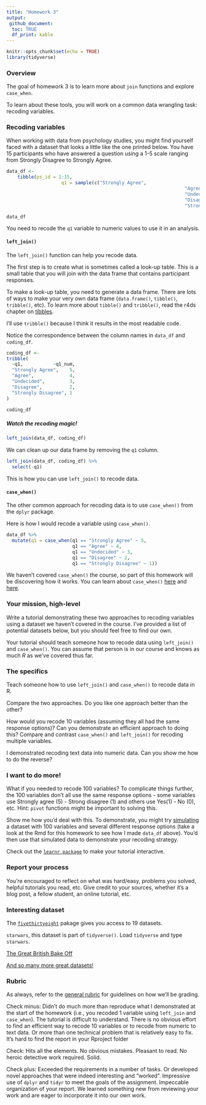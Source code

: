 ```yaml
---
title: "Homework 3"
output: 
 github_document:
  toc: TRUE
  df_print: kable
---
```


```r
knitr::opts_chunk$set(echo = TRUE)
library(tidyverse)
```

### Overview

The goal of homework 3 is to learn more about `join` functions and explore `case_when`.

To learn about these tools, you will work on a common data wrangling task: recoding variables.

### Recoding variables

When working with data from psychology studies, you might find yourself faced with a dataset that looks a little like the one printed below. You have 15 participants who have answered a question using a 1-5 scale ranging from Strongly Disagree to Strongly Agree.

```r
data_df <- 
	tibble(ps_id = 1:15, 
					q1 = sample(c("Strongly Agree", 
																 "Agree",
																 "Undecided",
																 "Disagree",
																 "Strongly Disagree"), 1, size = 15))
```

```r
data_df
```

You need to recode the `q1` variable to numeric values to use it in an analysis.

#### `left_join()`

The `left_join()` function can help you recode data.  

The first step is to create what is sometimes called a look-up table. This is a small table that you will join with the data frame that contains participant responses. 

To make a look-up table, you need to generate a data frame. There are lots of ways to make your very own data frame (`data.frame()`, `tibble()`, `tribble()`, etc). To learn more about `tibble()` and `tribble()`, read the r4ds chapter on [tibbles](https://r4ds.had.co.nz/tibbles.html).

I'll use `tribble()` because I think it results in the most readable code. 

Notice the correspondence between the column names in `data_df` and `coding_df`.


```r
coding_df <- 
tribble(
  ~q1,           ~q1_num,
  "Strongly Agree",    5,
  "Agree",             4,
  "Undecided",         3,
  "Disagree",          2,
  "Strongly Disagree", 1
)

coding_df
```
##### Watch the recoding magic!

```r
left_join(data_df, coding_df)
```

We can clean up our data frame by removing the `q1` column. 

```r
left_join(data_df, coding_df) %>% 
  select(-q1)
```

This is how you can use `left_join()` to recode data. 

#### `case_when()`

The other common approach for recoding data is to use `case_when()` from the `dplyr` package.


Here is how I would recode a variable using `case_when()`.

```r
data_df %>% 
  mutate(q1 = case_when(q1 == "Strongly Agree" ~ 5, 
                        q1 == "Agree" ~ 4, 
                        q1 == "Undecided" ~ 3,
                        q1 == "Disagree" ~ 2,
                        q1 == "Strongly Disagree" ~ 1))
```

We haven't covered `case_when()` the course, so part of this homework will be discovering how it works.  You can learn about `case_when()` [here](https://dplyr.tidyverse.org/reference/case_when.html) and [here](https://rafalab.github.io/dsbook/tidyverse.html#tidyverse-conditionals).

### Your mission, high-level

Write a tutorial demonstrating these two approaches to recoding variables using a dataset we haven't covered in the course. I've provided a list of potential datasets below, but you should feel free to find our own.

Your tutorial should teach someone how to recode data using `left_join()` and `case_when()`. You can assume that person is in our course and knows as much *R* as we've covered thus far.

### The specifics

Teach someone how to use `left_join()` and `case_when()` to recode data in R. 

Compare the two approaches. Do you like one approach better than the other? 

How would you recode 10 variables (assuming they all had the same response options)? Can you demonstrate an efficient approach to doing this? Compare and contrast `case_when()` and `left_join()` for recoding multiple variables.

I demonstrated recoding text data into numeric data. Can you show me how to do the reverse?

### I want to do more!

What if you needed to recode 100 variables? To complicate things further, the 100 variables don't all use the same response options - some variables use Strongly agree (5) - Strong disagree (1) and others use Yes(1) - No (0), etc. Hint: `pivot` functions might be important to solving this. 

Show me how you'd deal with this. To demonstrate, you might try [simulating](https://r-vogg-blog.netlify.app/posts/2020-10-09-data-simulation/) a dataset with 100 variables and several different response options (take a look at the Rmd for this homework to see how I made `data_df` above). You'd then use that simulated data to demonstrate your recoding strategy. 

Check out the [`learnr package`](https://rstudio.github.io/learnr/) to make your tutorial interactive.

### Report your process

You're encouraged to reflect on what was hard/easy, problems you solved, helpful tutorials you read, etc. Give credit to your sources, whether it's a blog post, a fellow student, an online tutorial, etc.


### Interesting dataset

The [`fivethirtyeight`](https://github.com/rudeboybert/fivethirtyeight) pakage gives you access to 19 datasets. 

`starwars`, this dataset is part of `tidyverse()`. Load `tidyverse` and type `starwars`.

[The Great British Bake Off](https://bakeoff.netlify.app/)

[And so many more great datasets!](https://github.com/tacookson/data)


### Rubric

As always, refer to the [general rubric](general-rubric.md) for guidelines on how we'll be grading.

Check minus: Didn't do much more than reproduce what I demonstrated at the start of the homework (i.e., you recoded 1 variable using `left_join` and `case_when`). The tutorial is difficult to understand. There is no obvious effort to find an efficient way to recode 10 variables or to recode from numeric to text data. Or more than one technical problem that is relatively easy to fix. It's hard to find the report in your Rproject folder

Check: Hits all the elements. No obvious mistakes. Pleasant to read. No heroic detective work required. Solid.

Check plus: Exceeded the requirements in a number of tasks. Or developed novel approaches that were indeed interesting and "worked". Impressive use of `dplyr` and `tidyr` to meet the goals of the assignment. Impeccable organization of your report. We learned something new from reviewing your work and are eager to incorporate it into our own work.

